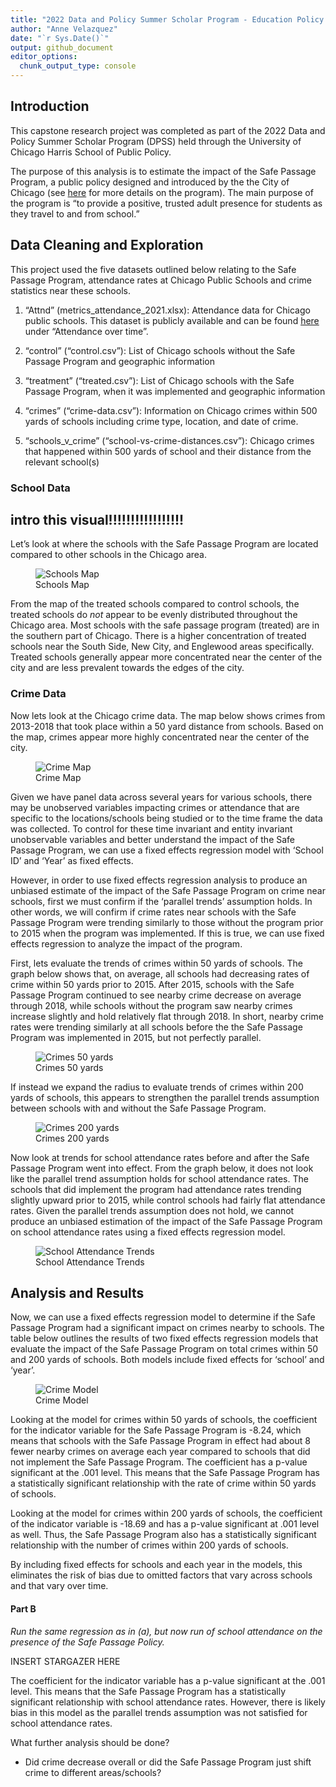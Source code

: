 ```yaml
---
title: "2022 Data and Policy Summer Scholar Program - Education Policy Capstone Research Project"
author: "Anne Velazquez"
date: "`r Sys.Date()`"
output: github_document
editor_options:
  chunk_output_type: console
---
```


## Introduction
This capstone research project was completed as part of the 2022 Data and Policy Summer Scholar Program (DPSS) held through the University of Chicago Harris School of Public Policy.


The purpose of this analysis is to estimate the impact of the Safe Passage Program, a public policy designed and introduced by the the City of Chicago (see [here](https://www.cps.edu/services-and-supports/student-safety-and-security/safe-passage-program/) for more details on the program). The main purpose of the program is "to provide a positive, trusted adult presence for students as they travel to and from school.”


## Data Cleaning and Exploration

This project used the five datasets outlined below relating to the Safe Passage Program, attendance rates at Chicago Public Schools and crime statistics near these schools.


1. "Attnd" (metrics_attendance_2021.xlsx): Attendance data for Chicago public schools. This dataset is publicly available and can be found [here](https://www.cps.edu/about/district-data/metrics/) under "Attendance over time".

2. "control" ("control.csv"): List of Chicago schools without the Safe Passage Program and geographic information

3. "treatment" ("treated.csv"): List of Chicago schools with the Safe Passage Program, when it was implemented and geographic information

4. "crimes" ("crime-data.csv"): Information on Chicago crimes within 500 yards of schools including crime type, location, and date of crime.

5. "schools_v_crime" ("school-vs-crime-distances.csv"): Chicago crimes that happened within 500 yards of school and their distance from the relevant school(s)



### School Data

## intro this visual!!!!!!!!!!!!!!!!!

Let's look at where the schools with the Safe Passage Program are located compared to other schools in the Chicago area.


![Schools Map](SchoolsMap.png)



From the map of the treated schools compared to control schools, the treated schools do *not* appear to be evenly distributed throughout the Chicago area. Most schools with the safe passage program (treated) are in the southern part of Chicago. There is a higher concentration of treated schools near the South Side, New City, and Englewood areas specifically. Treated schools generally appear more concentrated near the center of the city and are less prevalent towards the edges of the city.


### Crime Data

Now lets look at the Chicago crime data. The map below shows crimes from 2013-2018 that took place within a 50 yard distance from schools. Based on the map, crimes appear more highly concentrated near the center of the city.


![Crime Map](CrimeMap.png)


Given we have panel data across several years for various schools, there may be unobserved variables impacting crimes or attendance that are specific to the locations/schools being studied or to the time frame the data was collected. To control for these time invariant and entity invariant unobservable variables and better understand the impact of the Safe Passage Program, we can use a fixed effects regression model with 'School ID' and 'Year' as fixed effects. 

However, in order to use fixed effects regression analysis to produce an unbiased estimate of the impact of the Safe Passage Program on crime near schools, first we must confirm if the ‘parallel trends’ assumption holds. In other words, we will confirm if crime rates near schools with the Safe Passage Program were trending similarly to those without the program prior to 2015 when the program was implemented. If this is true, we can use fixed effects regression to analyze the impact of the program.


First, lets evaluate the trends of crimes within 50 yards of schools. The graph below shows that, on average, all schools had decreasing rates of crime within 50 yards prior to 2015. After 2015, schools with the Safe Passage Program continued to see nearby crime decrease on average through 2018, while schools without the program saw nearby crimes increase slightly and hold relatively flat through 2018. In short, nearby crime rates were trending similarly at all schools before the the Safe Passage Program was implemented in 2015, but not perfectly parallel. 


![Crimes 50 yards](ParallelTrends_Crime50.png)


If instead we expand the radius to evaluate trends of crimes within 200 yards of schools, this appears to strengthen the parallel trends assumption between schools with and without the Safe Passage Program.


![Crimes 200 yards](ParallelTrends_Crime200.png)



Now look at trends for school attendance rates before and after the Safe Passage Program went into effect. From the graph below, it does not look like the parallel trend assumption holds for school attendance rates. The schools that did implement the program had attendance rates trending slightly upward prior to 2015, while control schools had fairly flat attendance rates. Given the parallel trends assumption does not hold, we cannot produce an unbiased estimation of the impact of the Safe Passage Program on school attendance rates using a fixed effects regression model.

![School Attendance Trends](ParallelTrends_Attend.png)



## Analysis and Results

Now, we can use a fixed effects regression model to determine if the Safe Passage Program had a significant impact on crimes nearby to schools. The table below outlines the results of two fixed effects regression models that evaluate the impact of the Safe Passage Program on total crimes within 50 and 200 yards of schools. Both models include fixed effects for 'school' and 'year'. 


![Crime Model](stargazer_crimes.PNG)


Looking at the model for crimes within 50 yards of schools, the coefficient for the indicator variable for the Safe Passage Program is -8.24, which means that schools with the Safe Passage Program in effect had about 8 fewer nearby crimes on average each year compared to schools that did not implement the Safe Passage Program. The coefficient has a p-value significant at the .001 level. This means that the Safe Passage Program has a statistically significant relationship with the rate of crime within 50 yards of schools. 

Looking at the model for crimes within 200 yards of schools, the coefficient of the indicator variable is -18.69 and has a p-value significant at .001 level as well. Thus, the Safe Passage Program also has a statistically significant relationship with the number of crimes within 200 yards of schools. 

By including fixed effects for schools and each year in the models, this eliminates the risk of bias due to omitted factors that vary across schools and that vary over time.




#### Part B

*Run the same regression as in (a), but now run of school attendance on the presence of the Safe Passage Policy. *

INSERT STARGAZER HERE


The coefficient for the indicator variable has a p-value significant at the .001 level. This means that the Safe Passage Program has a statistically significant relationship with school attendance rates. However, there is likely bias in this model as the parallel trends assumption was not satisfied for school attendance rates. 



What further analysis should be done?

- Did crime decrease overall or did the Safe Passage Program just shift crime to different areas/schools?







